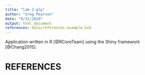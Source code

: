 ```yaml
---
title: "lab-2-glp"
author: "Greg Pearson"
date: "8/31/2020"
output: html_document
references: data/references-example.bib
---
```


Application written in R [@RCoreTeam] using the Shiny framework [@Chang2015].

# REFERENCES
